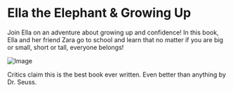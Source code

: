 # Ella the Elephant & Growing Up

Join Ella on an adventure about growing up and confidence! In this book, Ella and her friend Zara go to school and learn that no matter if you are big or small, short or tall, everyone belongs!

![Image](https://images.google.com/foo)

Critics claim this is the best book ever written. Even better than anything by Dr. Seuss.
